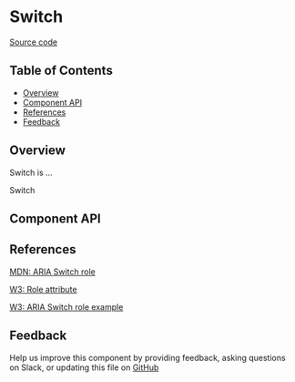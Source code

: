 
# Switch

[Source code](https://github.com/leemonade/bubbles/tree/main/packages/components/form/Switch)

## Table of Contents

<!-- START doctoc generated TOC please keep comment here to allow auto update -->
<!-- DON'T EDIT THIS SECTION, INSTEAD RE-RUN doctoc TO UPDATE -->

- [Overview](#overview)
- [Component API](#component-api)
- [References](#references)
- [Feedback](#feedback)

## Overview

Switch is ...

<ThemeProvider>
  <Switch>Switch</Switch>
</ThemeProvider>

## Component API

<Preview>
  <Story id="form-switch--playground" />
</Preview>

<Props of={Switch} />

## References

[MDN: ARIA Switch role](https://developer.mozilla.org/en-US/docs/Web/Accessibility/ARIA/Roles/switch_role)

[W3: Role attribute](https://www.w3.org/WAI/PF/HTML/wiki/RoleAttribute)

[W3: ARIA Switch role example](https://www.w3.org/TR/2016/WD-wai-aria-practices-1.1-20160317/examples/switch/switch.html)

## Feedback

Help us improve this component by providing feedback, asking questions on Slack, or updating this file on
[GitHub](https://github.com/leemonade/bubbles/edit/main/packages/components/form/Switch.mdx)
